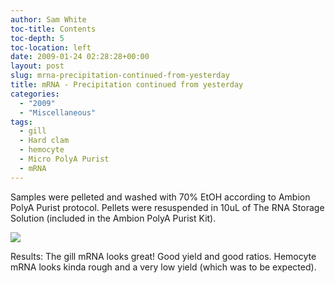 ```yaml
---
author: Sam White
toc-title: Contents
toc-depth: 5
toc-location: left
date: 2009-01-24 02:28:28+00:00
layout: post
slug: mrna-precipitation-continued-from-yesterday
title: mRNA - Precipitation continued from yesterday
categories:
  - "2009"
  - "Miscellaneous"
tags:
  - gill
  - Hard clam
  - hemocyte
  - Micro PolyA Purist
  - mRNA
---
```


Samples were pelleted and washed with 70% EtOH according to Ambion PolyA Purist protocol. Pellets were resuspended in 10uL of The RNA Storage Solution (included in the Ambion PolyA Purist Kit).

![](https://eagle.fish.washington.edu/Arabidopsis/RNA%20Spec%20Readings/20090123%20RNA%20SJW.png)

Results: The gill mRNA looks great! Good yield and good ratios. Hemocyte mRNA looks kinda rough and a very low yield (which was to be expected).
